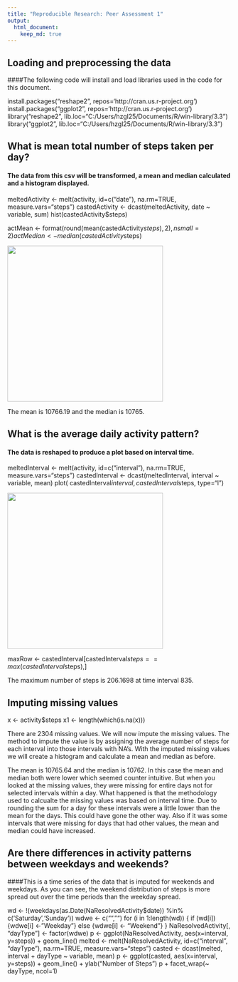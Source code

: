 ```yaml
---
title: "Reproducible Research: Peer Assessment 1"
output: 
  html_document:
    keep_md: true
---
```



## Loading and preprocessing the data
####The following code will install and load libraries used in the code for this document.

install.packages("reshape2", repos='http://cran.us.r-project.org')
install.packages("ggplot2", repos='http://cran.us.r-project.org')
library("reshape2", lib.loc="C:/Users/hzgl25/Documents/R/win-library/3.3")
library("ggplot2", lib.loc="C:/Users/hzgl25/Documents/R/win-library/3.3")


## What is mean total number of steps taken per day?
#### The data from this csv will be transformed, a mean and median calculated and a histogram displayed.

meltedActivity <- melt(activity, id=c("date"), na.rm=TRUE, measure.vars="steps")
castedActivity <- dcast(meltedActivity, date ~ variable, sum)
hist(castedActivity$steps)

actMean <- format(round(mean(castedActivity$steps), 2), nsmall = 2)
actMedian <- median(castedActivity$steps)
<p>
  <img src="https://github.com/hzgl25/RepData_PeerAssessment1/blob/master/Rplot_1.png" width="350"/>
</p>

The mean is 10766.19 and the median is 10765.

## What is the average daily activity pattern?
#### The data is reshaped to produce a plot based on interval time.
meltedInterval <- melt(activity, id=c("interval"), na.rm=TRUE, measure.vars="steps")
castedInterval <- dcast(meltedInterval, interval ~ variable, mean)
plot( castedInterval$interval, castedInterval$steps, type="l")

<p>
  <img src="https://github.com/hzgl25/RepData_PeerAssessment1/blob/master/Rplot_2.png" width="350"/>
</p>

maxRow <- castedInterval[castedInterval$steps==max(castedInterval$steps),]

The maximum number of steps is 206.1698 at time interval 835.

## Imputing missing values
x <- activity$steps
x1 <- length(which(is.na(x)))

There are 2304 missing values.
We will now impute the missing values. The method to impute the value is by assigning the average number of steps for each interval into those intervals with NA's. With the imputed missing values we will create a histogram and calculate a mean and median as before.

The mean is 10765.64 and the median is 10762. In this case the mean and median both were lower which seemed counter intuitive. But when you looked at the missing values, they were missing for entire days not for selected intervals within a day. What happened is that the methodology used to calcualte the missing values was based on interval time. Due to rounding the sum for a day for these intervals were a little lower than the mean for the days. This could have gone the other way. Also if it was some intervals that were missing for days that had other values, the mean and median could have increased.

## Are there differences in activity patterns between weekdays and weekends?
####This is a time series of the data that is imputed for weekends and weekdays. As you can see, the weekend distribution of steps is more spread out over the time periods than the weekday spread.

wd <- !(weekdays(as.Date(NaResolvedActivity$date)) %in% c('Saturday','Sunday'))
wdwe <- c("", "")
for (i in 1:length(wd)) {
  if (wd[i]) {wdwe[i] <- "Weekday"} else {wdwe[i] <- "Weekend"}
}
NaResolvedActivity[, "dayType"] <- factor(wdwe)
p <- ggplot(NaResolvedActivity, aes(x=interval, y=steps)) + geom_line()
melted <- melt(NaResolvedActivity, id=c("interval", "dayType"), na.rm=TRUE, measure.vars="steps")
casted <- dcast(melted, interval + dayType ~ variable, mean)
p <- ggplot(casted, aes(x=interval, y=steps)) + geom_line() + ylab("Number of Steps")
p + facet_wrap(~ dayType, ncol=1)
